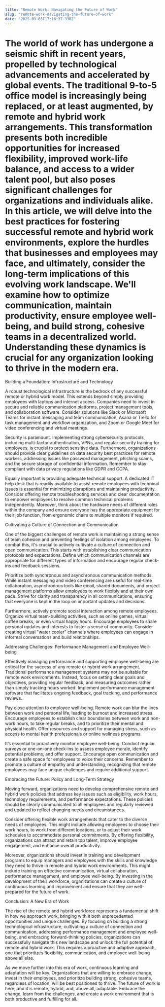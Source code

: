 ```yaml
---
title: "Remote Work: Navigating the Future of Work"
slug: "remote-work-navigating-the-future-of-work"
date: "2025-03-03T17:16:37.330Z"
---  
```

# The world of work has undergone a seismic shift in recent years, propelled by technological advancements and accelerated by global events. The traditional 9-to-5 office model is increasingly being replaced, or at least augmented, by remote and hybrid work arrangements. This transformation presents both incredible opportunities for increased flexibility, improved work-life balance, and access to a wider talent pool, but also poses significant challenges for organizations and individuals alike. In this article, we will delve into the best practices for fostering successful remote and hybrid work environments, explore the hurdles that businesses and employees may face, and ultimately, consider the long-term implications of this evolving work landscape. We'll examine how to optimize communication, maintain productivity, ensure employee well-being, and build strong, cohesive teams in a decentralized world. Understanding these dynamics is crucial for any organization looking to thrive in the modern era.

Building a Foundation: Infrastructure and Technology

A robust technological infrastructure is the bedrock of any successful remote or hybrid work model. This extends beyond simply providing employees with laptops and internet access. Companies need to invest in secure and reliable communication platforms, project management tools, and collaboration software. Consider solutions like Slack or Microsoft Teams for instant messaging and team communication, Asana or Trello for task management and workflow organization, and Zoom or Google Meet for video conferencing and virtual meetings.

Security is paramount. Implementing strong cybersecurity protocols, including multi-factor authentication, VPNs, and regular security training for employees, is crucial to protect sensitive data. Furthermore, organizations should provide clear guidelines on data security best practices for remote workers, addressing issues like password management, phishing scams, and the secure storage of confidential information. Remember to stay compliant with data privacy regulations like GDPR and CCPA.

Equally important is providing adequate technical support. A dedicated IT help desk that is readily available to assist remote employees with technical issues is essential for minimizing disruptions and maintaining productivity. Consider offering remote troubleshooting services and clear documentation to empower employees to resolve common technical problems independently. Moreover, think about the hardware needs of different roles within the company and ensure everyone has the appropriate equipment for their job function, from ergonomic chairs to multiple monitors if required.

Cultivating a Culture of Connection and Communication

One of the biggest challenges of remote work is maintaining a strong sense of team cohesion and preventing feelings of isolation among employees. To combat this, it's crucial to actively cultivate a culture of connection and open communication. This starts with establishing clear communication protocols and expectations. Define which communication channels are appropriate for different types of information and encourage regular check-ins and feedback sessions.

Prioritize both synchronous and asynchronous communication methods. While instant messaging and video conferencing are useful for real-time collaboration, asynchronous tools like email, shared documents, and project management platforms allow employees to work flexibly and at their own pace. Strive for clarity and transparency in all communications, ensuring that everyone is kept in the loop on important updates and decisions.

Furthermore, actively promote social interaction among remote employees. Organize virtual team-building activities, such as online games, virtual coffee breaks, or even virtual happy hours. Encourage employees to share personal updates and interests to foster a sense of community. Consider creating virtual "water cooler" channels where employees can engage in informal conversations and build relationships.

Addressing Challenges: Performance Management and Employee Well-being

Effectively managing performance and supporting employee well-being are critical for the success of any remote or hybrid work arrangement. Traditional performance management systems may not be suitable for remote work environments. Instead, focus on setting clear goals and objectives, providing regular feedback, and measuring outcomes rather than simply tracking hours worked. Implement performance management software that facilitates ongoing feedback, goal tracking, and performance reviews.

Pay close attention to employee well-being. Remote work can blur the lines between work and personal life, leading to burnout and increased stress. Encourage employees to establish clear boundaries between work and non-work hours, to take regular breaks, and to prioritize their mental and physical health. Offer resources and support for managing stress, such as access to mental health professionals or online wellness programs.

It’s essential to proactively monitor employee well-being. Conduct regular surveys or one-on-one check-ins to assess employee morale, identify potential problems, and offer support. Encourage open communication and create a safe space for employees to voice their concerns. Remember to promote a culture of empathy and understanding, recognizing that remote employees may face unique challenges and require additional support.

Embracing the Future: Policy and Long-Term Strategy

Moving forward, organizations need to develop comprehensive remote and hybrid work policies that address key issues such as eligibility, work hours, technology requirements, and performance expectations. These policies should be clearly communicated to all employees and regularly reviewed and updated to reflect changing needs and circumstances.

Consider offering flexible work arrangements that cater to the diverse needs of employees. This might include allowing employees to choose their work hours, to work from different locations, or to adjust their work schedules to accommodate personal commitments. By offering flexibility, organizations can attract and retain top talent, improve employee engagement, and enhance overall productivity.

Moreover, organizations should invest in training and development programs to equip managers and employees with the skills and knowledge they need to thrive in remote and hybrid work environments. This might include training on effective communication, virtual collaboration, performance management, and employee well-being. By investing in the development of their workforce, organizations can create a culture of continuous learning and improvement and ensure that they are well-prepared for the future of work.

Conclusion: A New Era of Work

The rise of the remote and hybrid workforce represents a fundamental shift in how we approach work, bringing with it both unprecedented opportunities and unique challenges. By focusing on building a strong technological infrastructure, cultivating a culture of connection and communication, addressing performance management and employee well-being, and embracing forward-thinking policies, organizations can successfully navigate this new landscape and unlock the full potential of remote and hybrid work. This requires a proactive and adaptive approach, one that prioritizes flexibility, communication, and employee well-being above all else.

As we move further into this era of work, continuous learning and adaptation will be key. Organizations that are willing to embrace change, invest in their employees, and prioritize building strong, cohesive teams, regardless of location, will be best positioned to thrive. The future of work is here, and it is remote, hybrid, and, above all, adaptable. Embrace the change, learn from the challenges, and create a work environment that is both productive and fulfilling for all.